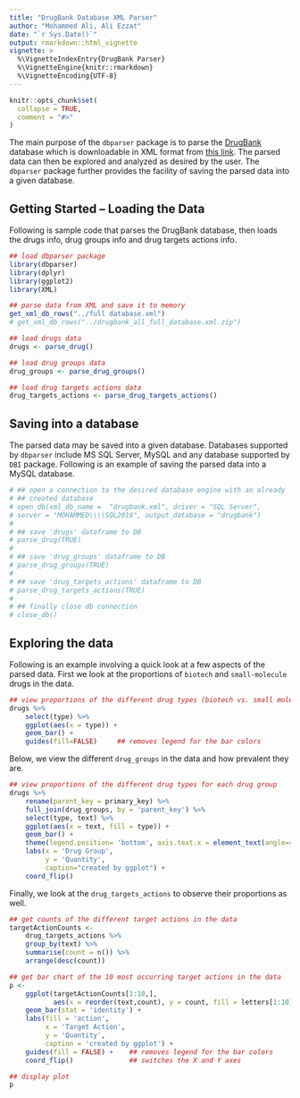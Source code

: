 ```yaml
---
title: "DrugBank Database XML Parser"
author: "Mohammed Ali, Ali Ezzat"
date: "`r Sys.Date()`"
output: rmarkdown::html_vignette
vignette: >
  %\VignetteIndexEntry{DrugBank Parser}
  %\VignetteEngine{knitr::rmarkdown}
  %\VignetteEncoding{UTF-8}
---
```


```r
knitr::opts_chunk$set(
  collapse = TRUE,
  comment = "#>"
)
```

The main purpose of the `dbparser` package is to parse the 
[DrugBank](http://drugbank.ca/) database which is downloadable in XML format 
from [this link](https://www.drugbank.ca/releases/latest). The parsed data can 
then be explored and analyzed as desired by the user. The `dbparser` package 
further provides the facility of saving the parsed data into a given database.



## Getting Started -- Loading the Data

Following is sample code that parses the DrugBank database, then loads the 
drugs info, drug groups info and drug targets actions info.

```r
## load dbparser package
library(dbparser)
library(dplyr)
library(ggplot2)
library(XML)

## parse data from XML and save it to memory
get_xml_db_rows("../full database.xml")
# get_xml_db_rows("../drugbank_all_full_database.xml.zip")

## load drugs data
drugs <- parse_drug()

## load drug groups data
drug_groups <- parse_drug_groups()

## load drug targets actions data
drug_targets_actions <- parse_drug_targets_actions()
```



## Saving into a database

The parsed data may be saved into a given database. Databases supported by 
`dbparser` include MS SQL Server, MySQL and any database supported by `DBI` 
package. Following is an example of saving the parsed data into a MySQL 
database.

```r
# ## open a connection to the desired database engine with an already
# ## created database
# open_db(xml_db_name =  "drugbank.xml", driver = "SQL Server",
# server = "MOHAMMED\\\\SQL2016", output_database = "drugbank")
# 
# ## save 'drugs' dataframe to DB
# parse_drug(TRUE)
# 
# ## save 'drug_groups' dataframe to DB
# parse_drug_groups(TRUE)
# 
# ## save 'drug_targets_actions' dataframe to DB
# parse_drug_targets_actions(TRUE)
# 
# ## finally close db connection 
# close_db()
```



## Exploring the data

Following is an example involving a quick look at a few aspects of the parsed 
data. First we look at the proportions of `biotech` and `small-molecule` drugs 
in the data.

```r
## view proportions of the different drug types (biotech vs. small molecule)
drugs %>% 
    select(type) %>% 
    ggplot(aes(x = type)) + 
    geom_bar() + 
    guides(fill=FALSE)     ## removes legend for the bar colors
```

Below, we view the different `drug_groups` in the data and how prevalent they 
are.

```r
## view proportions of the different drug types for each drug group
drugs %>% 
    rename(parent_key = primary_key) %>% 
    full_join(drug_groups, by = 'parent_key') %>% 
    select(type, text) %>% 
    ggplot(aes(x = text, fill = type)) + 
    geom_bar() + 
    theme(legend.position= 'bottom', axis.text.x = element_text(angle=45, vjust=0.5)) + 
    labs(x = 'Drug Group', 
         y = 'Quantity', 
         caption="created by ggplot") + 
    coord_flip()
```

Finally, we look at the `drug_targets_actions` to observe their proportions as 
well.

```r
## get counts of the different target actions in the data
targetActionCounts <- 
    drug_targets_actions %>% 
    group_by(text) %>% 
    summarise(count = n()) %>% 
    arrange(desc(count))

## get bar chart of the 10 most occurring target actions in the data
p <- 
    ggplot(targetActionCounts[1:10,], 
           aes(x = reorder(text,count), y = count, fill = letters[1:10])) + 
    geom_bar(stat = 'identity') +
    labs(fill = 'action', 
         x = 'Target Action', 
         y = 'Quantity', 
         caption = 'created by ggplot') + 
    guides(fill = FALSE) +    ## removes legend for the bar colors
    coord_flip()              ## switches the X and Y axes

## display plot
p
```


